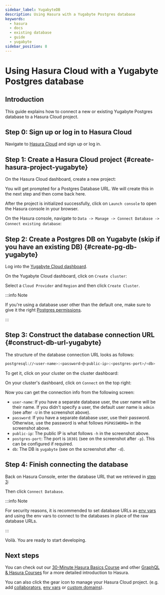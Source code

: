 ```yaml
---
sidebar_label: YugabyteDB
description: Using Hasura with a Yugabyte Postgres database
keywords:
  - hasura
  - docs
  - existing database
  - guide
  - yugabyte
sidebar_position: 8
---
```



# Using Hasura Cloud with a Yugabyte Postgres database

## Introduction

This guide explains how to connect a new or existing Yugabyte Postgres database to a Hasura Cloud project.

## Step 0: Sign up or log in to Hasura Cloud

Navigate to [Hasura Cloud](https://cloud.hasura.io/signup/?pg=docs&plcmt=body&cta=navigate-to-hasura-cloud&tech=default) and sign up or log in.

## Step 1: Create a Hasura Cloud project {#create-hasura-project-yugabyte}

On the Hasura Cloud dashboard, create a new project:

<Thumbnail
  src="/img/graphql/cloud/cloud-dbs/create-hasura-cloud-project.png"
  alt="Create Hasura Cloud project"
  width="1000px"
/>

You will get prompted for a Postgres Database URL. We will create this in the next step and then come back here.

After the project is initialized successfully, click on `Launch console` to open the Hasura console in your browser.

On the Hasura console, navigate to `Data -> Manage -> Connect Database -> Connect existing database`:

<Thumbnail
  src="/img/graphql/cloud/cloud-dbs/existing-db-setup.png"
  alt="Hasura Cloud database setup"
  width="700px"
/>

## Step 2: Create a Postgres DB on Yugabyte (skip if you have an existing DB) {#create-pg-db-yugabyte}

Log into the [Yugabyte Cloud dashboard](https://cloud.yugabyte.com/login).

On the Yugabyte Cloud dashboard, click on `Create cluster`:

<Thumbnail
  src="/img/graphql/cloud/cloud-dbs/yugabyte/create-cluster.png"
  alt="Create cluster on Yugabyte"
  width="1000px"
/>

Select a `Cloud Provider` and `Region` and then click `Create Cluster`.

:::info Note

If you're using a database user other than the default one, make sure to give it the right [Postgres permissions](/graphql/cloud/getting-started/postgres-permissions.mdx).

:::


## Step 3: Construct the database connection URL {#construct-db-url-yugabyte}

The structure of the database connection URL looks as follows:

```bash
postgresql://<user-name>:<password>@<public-ip>:<postgres-port>/<db>
```

To get it, click on your cluster on the cluster dashboard:

<Thumbnail
  src="/img/graphql/cloud/cloud-dbs/yugabyte/go-to-cluster.png"
  alt="Go to cluster on Yugabyte"
  width="700px"
/>

On your cluster's dashboard, click on `Connect` on the top right:

<Thumbnail
  src="/img/graphql/cloud/cloud-dbs/yugabyte/connect.png"
  alt="Connect to cluster on Yugabyte"
  width="1000px"
/>

Now you can get the connection info from the following screen:

<Thumbnail
  src="/img/graphql/cloud/cloud-dbs/yugabyte/connection-info.png"
  alt="Connection info for Yugabyte"
  width="600px"
/>

- `user-name`: If you have a separate database user, the user name will be their name. If you didn't specify a user, the default user name is `admin` (see after `-U` in the screenshot above).
- `password`: If you have a separate database user, use their password. Otherwise, use the password is what follows `PGPASSWORD=` in the screenshot above.
- `public-ip`: The public IP is what follows `-h` in the screenshot above.
- `postgres-port`: The port is `10301` (see on the screenshot after `-p`). This can be configured if required.
- `db`: The DB is `yugabyte` (see on the screenshot after `-d`).

## Step 4: Finish connecting the database

Back on Hasura Console, enter the database URL that we retrieved in [step 3](#construct-db-url-yugabyte):

<Thumbnail
  src="/img/graphql/cloud/getting-started/connect-db.png"
  alt="Database setup"
  width="600px"
/>

Then click `Connect Database`.

:::info Note

For security reasons, it is recommended to set database URLs as [env vars](/graphql/cloud/projects/env-vars.mdx) and using the env vars to connect to the databases in place of the raw database URLs.

:::

Voilà. You are ready to start developing.

<Thumbnail
  src="/img/graphql/cloud/cloud-dbs/hasura-console.png"
  alt="Hasura console"
  width="1100px"
/>

## Next steps

You can check out our [30-Minute Hasura Basics Course](https://hasura.io/learn/graphql/hasura/introduction/) and other [GraphQL & Hasura Courses](https://hasura.io/learn/) for a more detailed introduction to Hasura.

You can also click the gear icon to manage your Hasura Cloud project. (e.g. add [collaborators](/graphql/cloud/projects/collaborators.mdx),
[env vars](/graphql/cloud/projects/env-vars.mdx) or [custom domains](/graphql/cloud/projects/domains.mdx)).

<Thumbnail
  src="/img/graphql/cloud/getting-started/project-manage.png"
  alt="Project actions"
  width="860px"
/>

